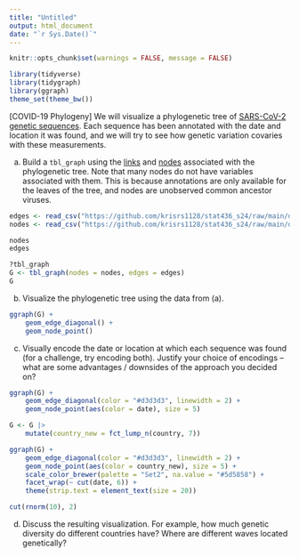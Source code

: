 ```yaml
---
title: "Untitled"
output: html_document
date: "`r Sys.Date()`"
---
```


```r
knitr::opts_chunk$set(warnings = FALSE, message = FALSE)
```

```r
library(tidyverse)
library(tidygraph)
library(ggraph)
theme_set(theme_bw())
```

[COVID-19 Phylogeny] We will visualize a phylogenetic tree of [SARS-CoV-2
genetic sequences](https://observablehq.com/@mbostock/sars-cov-2-phylogenetic-tree).
Each sequence has been annotated with the date and location it was found, and we
will try to see how genetic variation covaries with these measurements.

a. Build a `tbl_graph` using the
[links](https://github.com/krisrs1128/stat436_s24/raw/main/data/covid-edges.csv)
and
[nodes](https://github.com/krisrs1128/stat436_s24/raw/main/data/covid-nodes.csv)
associated with the phylogenetic tree. Note that many nodes do not have
variables associated with them. This is because annotations are only
available for the leaves of the
tree, and nodes are unobserved common ancestor viruses.

```r
edges <- read_csv("https://github.com/krisrs1128/stat436_s24/raw/main/data/covid-edges.csv")
nodes <- read_csv("https://github.com/krisrs1128/stat436_s24/raw/main/data/covid-nodes.csv")

nodes
edges

?tbl_graph
G <- tbl_graph(nodes = nodes, edges = edges)
G
```

b. Visualize the phylogenetic tree using the data from (a).

```r
ggraph(G) +
    geom_edge_diagonal() +
    geom_node_point()
```

c. Visually encode the date or location at which each sequence was found (for
a challenge, try encoding both). Justify your choice of encodings -- what are
some advantages / downsides of the approach you decided on?

```r
ggraph(G) +
    geom_edge_diagonal(color = "#d3d3d3", linewidth = 2) +
    geom_node_point(aes(color = date), size = 5)
```

```r
G <- G |>
    mutate(country_new = fct_lump_n(country, 7))

ggraph(G) +
    geom_edge_diagonal(color = "#d3d3d3", linewidth = 2) +
    geom_node_point(aes(color = country_new), size = 5) +
    scale_color_brewer(palette = "Set2", na.value = "#5d5858") +
    facet_wrap(~ cut(date, 6)) +
    theme(strip.text = element_text(size = 20))

cut(rnorm(10), 2)


```

d. Discuss the resulting visualization. For example, how much genetic
diversity do different countries have? Where are different waves located
genetically?